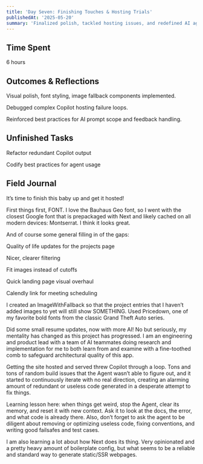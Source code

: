 ```yaml
---
title: 'Day Seven: Finishing Touches & Hosting Trials'
publishedAt: '2025-05-20'
summary: 'Finalized polish, tackled hosting issues, and redefined AI agent interaction protocols for production-ready deployment.'
---
```


## Time Spent

6 hours

## Outcomes & Reflections

Visual polish, font styling, image fallback components implemented.

Debugged complex Copilot hosting failure loops.

Reinforced best practices for AI prompt scope and feedback handling.

## Unfinished Tasks

Refactor redundant Copilot output

Codify best practices for agent usage

## Field Journal

It’s time to finish this baby up and get it hosted!

First things first, FONT. I love the Bauhaus Geo font, so I went with the closest Google font that is prepackaged with Next and likely cached on all modern devices: Montserrat. I think it looks great.

And of course some general filling in of the gaps:

Quality of life updates for the projects page

Nicer, clearer filtering

Fit images instead of cutoffs

Quick landing page visual overhaul

Calendly link for meeting scheduling

I created an ImageWithFallback so that the project entries that I haven’t added images to yet will still show SOMETHING. Used Pricedown, one of my favorite bold fonts from the classic Grand Theft Auto series.

Did some small resume updates, now with more AI! No but seriously, my mentality has changed as this project has progressed. I am an engineering and product lead with a team of AI teammates doing research and implementation for me to both learn from and examine with a fine-toothed comb to safeguard architectural quality of this app.

Getting the site hosted and served threw Copilot through a loop. Tons and tons of random build issues that the Agent wasn’t able to figure out, and it started to continuously iterate with no real direction, creating an alarming amount of redundant or useless code generated in a desperate attempt to fix things.

Learning lesson here: when things get weird, stop the Agent, clear its memory, and reset it with new context. Ask it to look at the docs, the error, and what code is already there. Also, don’t forget to ask the agent to be diligent about removing or optimizing useless code, fixing conventions, and writing good failsafes and test cases.

I am also learning a lot about how Next does its thing. Very opinionated and a pretty heavy amount of boilerplate config, but what seems to be a reliable and standard way to generate static/SSR webpages.
